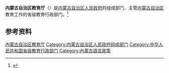{{Infobox PRCG
|机构名称 = 内蒙古自治区教育厅<br>{{MongolUnicode|ᠥᠪᠥᠷ<br>ᠮᠣᠩᠭᠣᠯ ᠤᠨ<br>ᠥᠪᠡᠷᠲᠡᠭᠡᠨ<br>ᠵᠠᠰᠠᠬᠤ<br>ᠣᠷᠣᠨ ᠤ<br>ᠰᠤᠷᠭᠠᠨ<br>ᠬᠥᠮᠦᠵᠢᠯ ᠤᠨ<br>ᠲᠢᠩᠬᠢᠮ}}
|标志1    = Red star.svg
|标志1说明 =
|职位1    = 厅长
|人员1    = [[黄雅丽|黄雅丽]]
|职位2    = 副厅长
|人员2    = 王惠忠{{wrap}}成　涛{{wrap}}李占峰
|人数2    = 3
|成立时间 =
|业务上级 = [[中华人民共和国教育部|中华人民共和国教育部]]
|组织上级 = [[内蒙古自治区人民政府|内蒙古自治区人民政府]]
|机构类型 = 省级人民政府组成部门
|中共上级 = [[中国共产党内蒙古自治区委员会|中国共产党内蒙古自治区委员会]]
|中共本级 = 中国共产党内蒙古自治区教育局委员会
|行政级别 = 正地厅级
|前身     =
|地址1    = [[内蒙古自治区|内蒙古自治区]]
|邮编1    =
|官网     =
|电话1    =
|电话2    =
|传真1    =
|image1   =
|caption1 = 
}}

'''内蒙古自治区教育厅'''（{{mong|m=ᠥᠪᠥᠷ<br>ᠮᠣᠩᠭᠣᠯ ᠤᠨ<br>ᠥᠪᠡᠷᠲᠡᠭᠡᠨ<br>ᠵᠠᠰᠠᠬᠤ<br>ᠣᠷᠣᠨ ᠤ<br>ᠰᠤᠷᠭᠠᠨ<br>ᠬᠥᠮᠦᠵᠢᠯ ᠤᠨ<br>ᠲᠢᠩᠬᠢᠮ}}）是[[内蒙古自治区人民政府|内蒙古自治区人民政府]]的组成部门、主管[[内蒙古自治区|内蒙古自治区]]教育工作的省级教育行政部门。<ref>{{Cite web|title=中华人民共和国教育法|url=http://www.moe.gov.cn/s78/A02/zfs__left/s5911/moe_619/201512/t20151228_226193.html|accessdate=2020-08-18|work=中华人民共和国教育部|archive-date=2020-02-22|archive-url=https://web.archive.org/web/20200222114538/http://www.moe.gov.cn/s78/A02/zfs__left/s5911/moe_619/201512/t20151228_226193.html|dead-url=no}}</ref>

== 参考资料 ==
{{reflist}}

{{内蒙古高等院校}}

[[Category:内蒙古自治区教育厅|]]
[[Category:内蒙古自治区人民政府组成部门|Category:内蒙古自治区人民政府组成部门]]
[[Category:中华人民共和国省级教育行政部门|Category:中华人民共和国省级教育行政部门]]
[[Category:內蒙古語言政策|Category:內蒙古語言政策]]